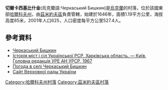 {{coord|49|32|54|N|36|24|59|E|scale:100000_region:UA|display=title}}

'''切爾卡西基比什金'''(烏克蘭語:Черкаський Бишкин)是[[烏克蘭|烏克蘭]]的村落，位於該國東部[[哈爾科夫州|哈爾科夫州]]，由[[茲米約夫區|茲米約夫區]]負責管轄，始建於1646年，面積1.19平方公里，海拔高度85米，2001年人口625，人口密度每平方公里527.4人。

==參考資料==
* [http://w1.c1.rada.gov.ua/pls/z7502/A005?rdat1=09.01.2009&rf7571=33103 Черкаський Бишкин]{{dead link|date=2017年11月 |bot=InternetArchiveBot |fix-attempted=yes }}
* [https://web.archive.org/web/20110826091533/http://www.igsu.org.ua/Harkovskja.obl/Zmievskij.rajon/Borovaja.html Історія міст і сіл Української РСР. Харківська область. — Київ, Головна редакція УРЕ АН УРСР, 1967]
* [http://weather.in.ua/ua/har'kovskaja/28273 Погода в селі Черкаський Бишкин]{{Wayback|url=http://weather.in.ua/ua/har%27kovskaja/28273 |date=20160323035633 }}
* [http://gska2.rada.gov.ua/pls/z7502/A005?rf7571=33074 Сайт Верховної рады України]{{dead link|date=2017年11月 |bot=InternetArchiveBot |fix-attempted=yes }}

{{DEFAULTSORT:Черкаський Бишкин}}
[[Category:哈爾科夫州村落|Category:哈爾科夫州村落]]
[[Category:茲米約夫區村落|Category:茲米約夫區村落]]


{{Kharkiv-geo-stub}}